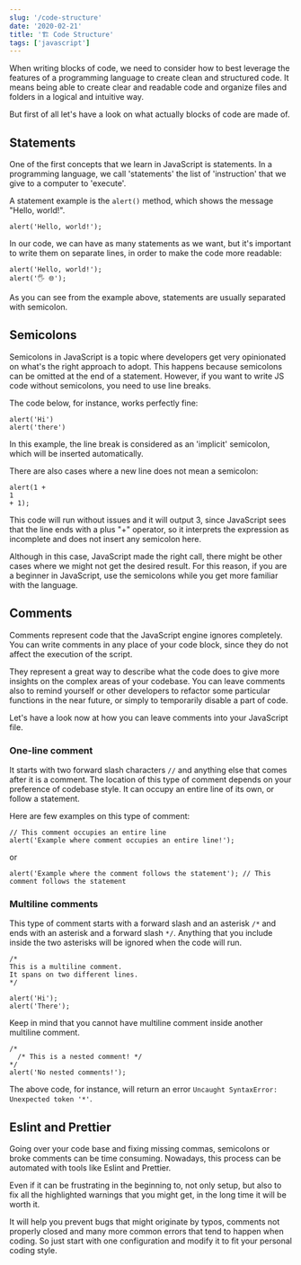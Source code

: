 ```yaml
---
slug: '/code-structure'
date: '2020-02-21'
title: '🏗️ Code Structure'
tags: ['javascript']
---
```


When writing blocks of code, we need to consider how to best leverage the features of a programming language to create clean and structured code.
It means being able to create clear and readable code and organize files and folders in a logical and intuitive way.

But first of all let's have a look on what actually blocks of code are made of.

## Statements

One of the first concepts that we learn in JavaScript is statements.
In a programming language, we call 'statements' the list of 'instruction' that we give to a computer to 'execute'.

A statement example is the `alert()` method, which shows the message "Hello, world!".

```
alert('Hello, world!');
```

In our code, we can have as many statements as we want, but it's important to write them on separate lines,
in order to make the code more readable:

```
alert('Hello, world!');
alert('🖐️ 🌐');
```

As you can see from the example above, statements are usually separated with semicolon.

## Semicolons

Semicolons in JavaScript is a topic where developers get very opinionated on what's the right approach to adopt.
This happens because semicolons can be omitted at the end of a statement.
However, if you want to write JS code without semicolons, you need to use line breaks.

The code below, for instance, works perfectly fine:

```
alert('Hi')
alert('there')
```

In this example, the line break is considered as an 'implicit' semicolon, which will be inserted automatically.

There are also cases where a new line does not mean a semicolon:

```
alert(1 +
1
+ 1);
```

This code will run without issues and it will output 3, since JavaScript sees that the line ends with a plus "+" operator,
so it interprets the expression as incomplete and does not insert any semicolon here.

Although in this case, JavaScript made the right call, there might be other cases where we might not get the desired result.
For this reason, if you are a beginner in JavaScript, use the semicolons while you get more familiar with the language.

## Comments

Comments represent code that the JavaScript engine ignores completely.
You can write comments in any place of your code block, since they do not affect the execution of the script.

They represent a great way to describe what the code does to give more insights on the complex areas of your codebase.
You can leave comments also to remind yourself or other developers to refactor some particular functions in the near future,
or simply to temporarily disable a part of code.

Let's have a look now at how you can leave comments into your JavaScript file.

### One-line comment

It starts with two forward slash characters `//` and anything else that comes after it is a comment.
The location of this type of comment depends on your preference of codebase style.
It can occupy an entire line of its own, or follow a statement.

Here are few examples on this type of comment:

```
// This comment occupies an entire line
alert('Example where comment occupies an entire line!');
```

or

```
alert('Example where the comment follows the statement'); // This comment follows the statement
```

### Multiline comments

This type of comment starts with a forward slash and an asterisk `/*` and ends with an asterisk and a forward slash `*/`.
Anything that you include inside the two asterisks will be ignored when the code will run.

```
/*
This is a multiline comment.
It spans on two different lines.
*/

alert('Hi');
alert('There');
```

Keep in mind that you cannot have multiline comment inside another multiline comment.

```
/*
  /* This is a nested comment! */
*/
alert('No nested comments!');
```

The above code, for instance, will return an error `Uncaught SyntaxError: Unexpected token '*'`.

## Eslint and Prettier

Going over your code base and fixing missing commas, semicolons or broke comments can be time consuming.
Nowadays, this process can be automated with tools like Eslint and Prettier.

Even if it can be frustrating in the beginning to, not only setup, but also to fix all the highlighted warnings that you might get,
in the long time it will be worth it.

It will help you prevent bugs that might originate by typos, comments not properly closed and many more common errors that tend to happen when coding. So just start with one configuration and modify it to fit your personal coding style.
